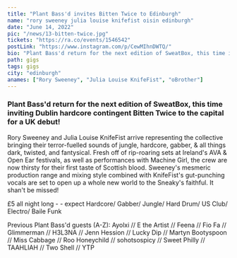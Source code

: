 ---
title: "Plant Bass'd invites Bitten Twice to Edinburgh"
name: "rory sweeney julia louise knifefist oisin edinburgh"
date: "June 14, 2022"
pic: "/news/13-bitten-twice.jpg"
tickets: "https://ra.co/events/1546542"
postLink: "https://www.instagram.com/p/CewMIhnDWTQ/"
bio: "Plant Bass'd return for the next edition of SweatBox, this time inviting Dublin hardcore contingent Bitten Twice to the capital for a UK debut!"
path: gigs
tags: gigs
city: "edinburgh"
anames: ["Rory Sweeney", "Julia Louise KnifeFist", "oBrother"]
---

### Plant Bass'd return for the next edition of SweatBox, this time inviting Dublin hardcore contingent Bitten Twice to the capital for a UK debut!

Rory Sweeney and Julia Louise KnifeFist arrive representing the collective bringing their terror-fuelled sounds of jungle, hardcore, gabber, & all things dark, twisted, and fantysical. Fresh off of rip-roaring sets at Ireland's AVA & Open Ear festivals, as well as performances with Machine Girl, the crew are now thirsty for their first taste of Scottish blood.
Sweeney's mesmeric production range and mixing style combined with KnifeFist's gut-punching vocals are set to open up a whole new world to the Sneaky's faithful. It shan't be missed!

£5 all night long - <HoverLink url="ra.co/events/1546542" external /> - expect Hardcore/ Gabber/ Jungle/ Hard Drum/ US Club/ Electro/ Baile Funk

Previous Plant Bass'd guests (A-Z):
Ayolxi // E the Artist // Feena // Fio Fa // Glimmerman // H3L3NA // Jenn Hession // Lucky Dip // Martyn Bootyspoon // Miss Cabbage // Roo Honeychild // sohotsospicy // Sweet Philly // TAAHLIAH // Two Shell // YTP

